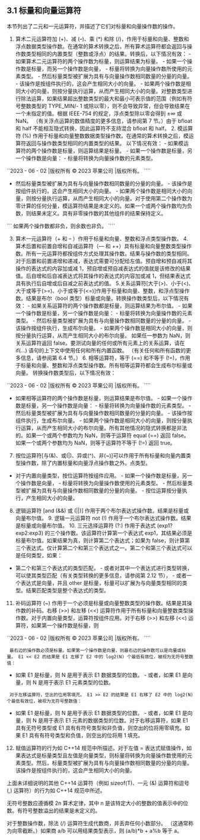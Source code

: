 ## 3.1 标量和向量运算符

本节列出了二元和一元运算符，并描述了它们对标量和向量操作数的操作。

1. 算术二元运算符加 (+)、减 (–)、乘 (\*) 和除 (/)，作用于标量和向量、整数和浮点数据类型操作数。在通常的算术转换之后，所有算术运算符都会返回与操作数类型相同的内置类型（整数或浮点）的结果。转换后，以下情况有效： - 如果算术二元运算符的两个操作数为标量，则运算结果为标量。 - 如果一个操作数是标量，而另一个操作数是向量， - 标量将转换为向量操作数所使用的元素类型。 - 然后标量类型被扩展为具有与向量操作数相同数量的分量的向量。 - 该操作是按组件执行的，这会产生相同大小的向量。 - 如果两个操作数是相同大小的向量，则按分量执行运算，从而产生相同大小的向量。对整数类型进行除法运算，如果结果超出整数类型的最大和最小可表示值的范围（例如有符号整数类型的 TYPE_MIN/- 1 或除以零），则不会导致异常，但会导致结果在一个未指定的值。根据 IEEE-754 的规定，浮点类型除以零会得到 ±∞ 或 NaN。 （有关浮点运算的数值精度的更多信息，请参阅第 7 节。）由于 bfloat 和 half 不能相互隐式转换，因此运算符不支持混合 bfloat 和 half。 2. 模运算符 (%) 作用于标量和向量整数数据类型操作数。在通常的算术转换之后，模运算符返回与操作数类型相同的内置类型的结果。 以下情况有效： - 如果模运算符的两个操作数是标量，则运算结果是标量。 - 如果一个操作数是标量，另一个操作数是向量： - 标量将转换为向量操作数的元素类型。

``2023 - 06 - 02 |版权所有 © 2023 苹果公司 |版权所有。 ````

- 然后标量类型被扩展为具有与向量操作数相同数量的分量的向量。 - 该操作是按组件执行的，这会产生相同大小的向量。 - 如果两个操作数是相同大小的向量，则按分量执行运算，从而产生相同大小的向量。对于使用第二个操作数为零计算的任何分量，模运算符结果是未定义的。如果一个或两个操作数均为负数，则结果未定义。具有非零操作数的其他组件的结果保持定义。

``` 如果两个操作数都非负，则余数也非负。 ````

3. 算术一元运算符（+ 和 – ）作用于标量和向量、整数和浮点类型操作数。 4. 算术后置和前置自增和自减运算符（–– 和 ++）具有标量和向量整数类型操作数。所有一元运算符都按组件方式处理其操作数。结果与操作数的类型相同。对于后置和前置递增和递减，表达式需要可分配给左值。预自增和预自减将其操作的表达式的内容加或减 1，预自增或预自减表达式的值就是该修改的结果值。后自增和后自减表达式将其操作的表达式的内容加或减 1，但结果表达式具有执行后自增或后自减之前表达式的值。 5.关系运算符[大于(>)、小于(<)、大于或等于(>=)、小于或等于(<=)]作用于标量和向量、整数，和浮点型操作数。结果是布尔（bool 类型）标量或向量。转换操作数类型后，以下情况有效： - 如果关系运算符的两个操作数都是标量，则运算结果为布尔值。 - 如果一个操作数是标量，另一个操作数是向量： - 标量将转换为向量操作数的元素类型。 - 然后标量类型被扩展为具有与向量操作数相同数量的分量的向量。 - 该操作按组件执行，生成布尔向量。 - 如果两个操作数是相同大小的向量，则按分量执行运算，从而产生相同大小的布尔向量。 如果任一参数为 NaN，则关系运算符返回 false。要测试向量的任何或所有元素上的关系运算，请在 if(...) 语句的上下文中使用任何和所有内置函数。 （有关任何和所有函数的更多信息，请参阅第 6.4 节。） 6. 相等运算符，等于 (==) 和不等于 (!=)，作用于标量和向量、整数和浮点类型操作数。所有相等运算符都会生成布尔标量或向量。 转换操作数类型后，以下情况有效：

``2023 - 06 - 02 |版权所有 © 2023 苹果公司 |版权所有。 ````

- 如果相等运算符的两个操作数是标量，则运算结果是布尔值。 - 如果一个操作数是标量，另一个操作数是向量： - 标量将转换为向量操作数的元素类型。 - 然后标量类型被扩展为具有与向量操作数相同数量的分量的向量。 - 该操作按组件执行，生成布尔向量。 - 如果两个操作数是相同大小的向量，则按分量执行运算，从而产生相同大小的布尔向量。所有其他情况的隐式转换都是非法的。如果一个或两个参数均为 NaN，则等于运算符 equal (==) 返回 false。如果一个或两个参数均为 NaN，则等于运算符不等于 (!=) 返回 true。

7. 按位运算符[与(&)、或(|)、异或(^)、非(~)]可以作用于所有标量和向量内置类型操作数，除了内置标量和向量浮点操作数之外。点类型。

- 对于内置向量类型，按位运算符按组件应用。 - 如果一个操作数是标量，另一个操作数是向量， - 标量将转换为向量操作数使用的元素类型。 - 然后标量类型被扩展为具有与向量操作数相同数量的分量的向量。 - 按位运算按分量执行，产生相同大小的向量。

8. 逻辑运算符 [and (&&) 或 (||)] 作用于两个布尔表达式操作数。结果是标量或向量布尔值。 9. 逻辑一元运算符 not (!) 作用于一个布尔表达式操作数。结果是标量或向量布尔值。 10. 三元选择运算符 (?:) 作用于表达式 (exp1?exp2:exp3) 的三个操作数。该运算符计算第一个表达式 exp1，其结果必须是标量布尔值。如果结果为真，则计算第二个表达式；如果为 false，则计算第三个表达式。仅计算第二个和第三个表达式之一。第二个和第三个表达式可以是任何类型，如果：

- 第二个和第三个表达式的类型匹配， - 或者对其中一个表达式进行类型转换，可以使其类型匹配（有关类型转换的更多信息，请参阅第 2.12 节）， - 或者一个表达式是向量，并且 other 是标量，标量可以扩展为与向量类型相同的类型。结果匹配类型是整个表达式的类型。

11. 补码运算符 (~) 作用于一个必须是标量或向量整数类型的操作数。结果是其操作数的补码。右移 (>>) 和左移 (<<) 运算符作用于所有标量和向量整数类型操作数。对于内置向量类型，运算符按组件应用。对于右移 (>>) 和左移 (<<) 运算符，如果第一个操作数是标量，则

``2023 - 06 - 02 |版权所有 © 2023 苹果公司 |版权所有。 ````

` 最右边的操作数必须是标量。如果第一个操作数是向量，则最右边的操作数可以是向量或标量。 E1 << E2 的结果是 E1 左移了 E2 中的 log2(N) 个最低有效位，被视为无符号整数值：`

- 如果 E1 是标量，则 N 是用于表示 E1 数据类型的位数。 - 或者，如果 E1 是向量，则 N 是用于表示 E1 元素类型的位数。

` 对于左移运算符，空出的位用零填充。 E1 >> E2 的结果是 E1 右移了 E2 中的 log2(N) 个最低有效位，被视为无符号整数值：`

- 如果 E1 是标量，则 N 是用于表示 E1 数据类型的位数。 - 或者，如果 E1 是向量，则 N 是用于表示 E1 元素的数据类型的位数。对于右移运算符，如果 E1 具有无符号类型或 E1 具有有符号类型和非负值，则空出的位将用零填充。如果 E1 具有有符号类型和负值，则空出的位将用 1 填充。

12. 赋值运算符的行为如 C++14 规范中所描述。对于左值 = 表达式赋值操作，如果表达式是标量类型且左值是向量类型，则标量将转换为向量操作数使用的元素类型。然后，标量类型被扩展为具有与向量操作数相同数量的分量的向量。该操作是按组件执行的，这会产生相同大小的向量。

上面未详细说明的其他 C++14 运算符（例如 sizeof(T)、一元 (&) 运算符和逗号 (,) 运算符）的行为如 C++14 规范中所述。

无符号整数应遵循模 2n 算术定律，其中 n 是该特定大小的整数的值表示中的位数。有符号整数溢出的结果是未定义的。

对于整数操作数，除法 (/) 运算符生成代数商，并丢弃任何小数部分。 （这通常称为向零截断。）如果商 a/b 可以用结果类型表示，则 (a/b)\*b + a%b 等于 a。
